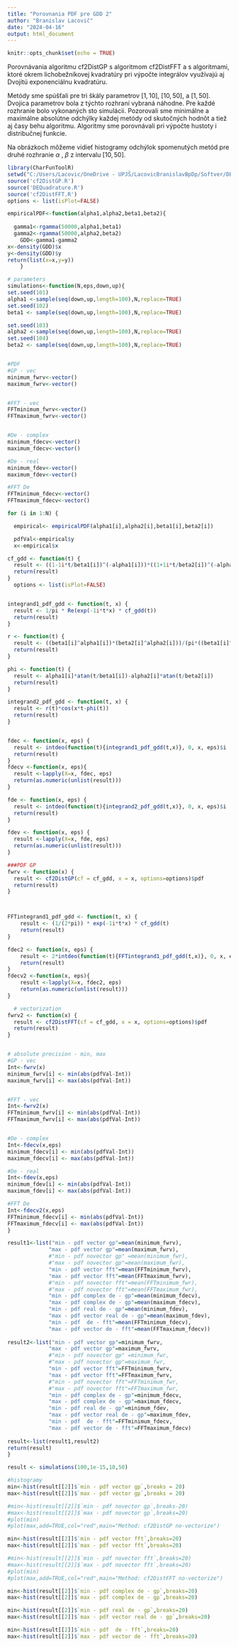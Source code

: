 ---
title: "Porovnania PDF pre GDD 2"
author: "Branislav Lacovič"
date: "2024-04-16"
output: html_document
---

```{r setup, include=FALSE}
knitr::opts_chunk$set(echo = TRUE)
```

Porovnávania algoritmu cf2DistGP s algoritmom cf2DistFFT a s algoritmami, ktoré okrem lichobežníkovej kvadratúry pri výpočte integrálov využívajú aj Dvojitú exponenciálnu kvadratúru.

Metódy sme spúšťali pre tri škály parametrov $[1, 10]$, $[10, 50]$, a $[1, 50]$. Dvojica parametrov bola z týchto rozhraní vybraná náhodne. Pre každé rozhranie bolo vykonaných sto simulácii. Pozorovali sme minimálne a maximálne absolútne odchýlky každej metódy od skutočných hodnôt a tiež aj časy behu algoritmu. Algoritmy sme porovnávali pri výpočte hustoty i distribučnej funkcie.

Na obrázkoch môžeme vidieť histogramy odchýlok spomenutých metód pre druhé rozhranie $\alpha$ , $\beta$ z intervalu $[10, 50]$.
```{r}
library(CharFunToolR)
setwd("C:/Users/Lacovic/OneDrive - UPJŠ/LacovicBranislavBpDp/Softver/DE_kvadratura/skuska GDD")
source('cf2DistGP.R')
source('DEQuadrature.R')
source('cf2DistFFT.R')
options <- list(isPlot=FALSE)
```

```{r}
empiricalPDF<-function(alpha1,alpha2,beta1,beta2){
  
  gamma1<-rgamma(50000,alpha1,beta1)
  gamma2<-rgamma(50000,alpha2,beta2)
    GDD<-gamma1-gamma2
x<-density(GDD)$x
y<-density(GDD)$y
return(list(x=x,y=y))
    }
```

```{r}
# parameters
simulations<-function(N,eps,down,up){
set.seed(101)
alpha1 <-sample(seq(down,up,length=100),N,replace=TRUE) 
set.seed(102)
beta1 <- sample(seq(down,up,length=100),N,replace=TRUE)

set.seed(103)
alpha2 <-sample(seq(down,up,length=100),N,replace=TRUE) 
set.seed(104)
beta2 <- sample(seq(down,up,length=100),N,replace=TRUE)


#PDF
#GP - vec
minimum_fwrv<-vector()
maximum_fwrv<-vector()


#FFT - vec
FFTminimum_fwrv<-vector()
FFTmaximum_fwrv<-vector()


#De - complex
minimum_fdecv<-vector()
maximum_fdecv<-vector()

#De - real
minimum_fdev<-vector()
maximum_fdev<-vector()

#FFT De
FFTminimum_fdecv<-vector()
FFTmaximum_fdecv<-vector()

for (i in 1:N) {

  empirical<- empiricalPDF(alpha1[i],alpha2[i],beta1[i],beta2[i])

  pdfVal<-empirical$y
  x<-empirical$x

cf_gdd <- function(t) {
  result <- ((1-1i*t/beta1[i])^(-alpha1[i]))*((1+1i*t/beta2[i])^(-alpha2[i]))
  return(result)
}
  options <- list(isPlot=FALSE)


integrand1_pdf_gdd <- function(t, x) {
  result <- 1/pi * Re(exp(-1i*t*x) * cf_gdd(t))
  return(result)
}

r <- function(t) {
  result <- ((beta1[i]^alpha1[i])*(beta2[i]^alpha2[i]))/(pi*((beta1[i]^2+t^2)^(alpha1[i]/2))*((beta2[i]^2+t^2)^(alpha2[i]/2)))
  return(result)
}

phi <- function(t) {
  result <- alpha1[i]*atan(t/beta1[i])-alpha2[i]*atan(t/beta2[i])
  return(result)
}

integrand2_pdf_gdd <- function(t, x) {
  result <- r(t)*cos(x*t-phi(t))
  return(result)
}


fdec <- function(x, eps) {
  result <- intdeo(function(t){integrand1_pdf_gdd(t,x)}, 0, x, eps)$i
  return(result)
}
fdecv <-function(x, eps){
  result <-lapply(X=x, fdec, eps)
  return(as.numeric(unlist(result)))
}

fde <- function(x, eps) {
  result <- intdeo(function(t){integrand2_pdf_gdd(t,x)}, 0, x, eps)$i
  return(result)
}

fdev <- function(x, eps) {
  result <-lapply(X=x, fde, eps)
  return(as.numeric(unlist(result)))
}  

###PDF GP
fwrv <- function(x) {
  result <- cf2DistGP(cf = cf_gdd, x = x, options=options)$pdf
  return(result)
}



FFTintegrand1_pdf_gdd <- function(t, x) {
    result <- (1/(2*pi)) * exp(-1i*t*x) * cf_gdd(t)
    return(result)
}

fdec2 <- function(x, eps) {
    result <- 2*intdeo(function(t){FFTintegrand1_pdf_gdd(t,x)}, 0, x, eps)$i
    return(result)
}
fdecv2 <-function(x, eps){
    result <-lapply(X=x, fdec2, eps)
    return(as.numeric(unlist(result)))
}

  # vectorization
fwrv2 <- function(x) {
  result <- cf2DistFFT(cf = cf_gdd, x = x, options=options)$pdf
  return(result)
}


# absolute precision - min, max  
#GP - vec
Int<-fwrv(x)
minimum_fwrv[i] <- min(abs(pdfVal-Int))
maximum_fwrv[i] <- max(abs(pdfVal-Int))


#FFT - vec
Int<-fwrv2(x)
FFTminimum_fwrv[i] <- min(abs(pdfVal-Int))
FFTmaximum_fwrv[i] <- max(abs(pdfVal-Int))


#De - complex
Int<-fdecv(x,eps)
minimum_fdecv[i] <- min(abs(pdfVal-Int))
maximum_fdecv[i] <- max(abs(pdfVal-Int))

#De - real
Int<-fdev(x,eps)
minimum_fdev[i] <- min(abs(pdfVal-Int))
maximum_fdev[i] <- max(abs(pdfVal-Int))

#FFT De
Int<-fdecv2(x,eps)
FFTminimum_fdecv[i] <- min(abs(pdfVal-Int))
FFTmaximum_fdecv[i] <- max(abs(pdfVal-Int))
}

result1<-list("min - pdf vector gp"=mean(minimum_fwrv),
             "max - pdf vector gp"=mean(maximum_fwrv),
             #"min - pdf novector gp" =mean(minimum_fwr),
             #"max - pdf novector gp"=mean(maximum_fwr),
             "min - pdf vector fft"=mean(FFTminimum_fwrv),
             "max - pdf vector fft"=mean(FFTmaximum_fwrv),
             #"min - pdf novector fft"=mean(FFTminimum_fwr),
             #"max - pdf novector fft"=mean(FFTmaximum_fwr),
             "min - pdf complex de - gp"=mean(minimum_fdecv),
             "max - pdf complex de - gp"=mean(maximum_fdecv),
             "min - pdf real de - gp"=mean(minimum_fdev),
             "max - pdf vector real de - gp"=mean(maximum_fdev),
             "min - pdf  de - fft"=mean(FFTminimum_fdecv),
             "max - pdf vector de - fft"=mean(FFTmaximum_fdecv))
            
result2<-list("min - pdf vector gp"=minimum_fwrv,
             "max - pdf vector gp"=maximum_fwrv,
             #"min - pdf novector gp" =minimum_fwr,
             #"max - pdf novector gp"=maximum_fwr,
             "min - pdf vector fft"=FFTminimum_fwrv,
             "max - pdf vector fft"=FFTmaximum_fwrv,
             #"min - pdf novector fft"=FFTminimum_fwr,
             #"max - pdf novector fft"=FFTmaximum_fwr,
             "min - pdf complex de - gp"=minimum_fdecv,
             "max - pdf complex de - gp"=maximum_fdecv,
             "min - pdf real de - gp"=minimum_fdev,
             "max - pdf vector real de - gp"=maximum_fdev,
             "min - pdf  de - fft"=FFTminimum_fdecv,
             "max - pdf vector de - fft"=FFTmaximum_fdecv)
             
result<-list(result1,result2)
return(result)
}


```

```{r warning=FALSE}
result <- simulations(100,1e-15,10,50)
```


```{r}
#histogramy
min<-hist(result[[2]]$`min - pdf vector gp`,breaks = 20)
max<-hist(result[[2]]$`max - pdf vector gp`,breaks = 20)

#min<-hist(result[[2]]$`min - pdf novector gp`,breaks-20)
#max<-hist(result[[2]]$`max - pdf novector gp`,breaks=20)
#plot(min)
#plot(max,add=TRUE,col="red",main="Method: cf2DistGP no-vectorize")

min<-hist(result[[2]]$`min - pdf vector fft`,breaks=20)
max<-hist(result[[2]]$`max - pdf vector fft`,breaks=20)

#min<-hist(result[[2]]$`min - pdf novector fft`,breaks=20)
#max<-hist(result[[2]]$`max - pdf novector fft`,breaks=20)
#plot(min)
#plot(max,add=TRUE,col="red",main="Method: cf2DistFFT no-vectorize")

min<-hist(result[[2]]$`min - pdf complex de - gp`,breaks=20)
max<-hist(result[[2]]$`max - pdf complex de - gp`,breaks=20)

min<-hist(result[[2]]$`min - pdf real de - gp`,breaks=20)
max<-hist(result[[2]]$`max - pdf vector real de - gp`,breaks=20)

min<-hist(result[[2]]$`min - pdf  de - fft`,breaks=20)
max<-hist(result[[2]]$`max - pdf vector de - fft`,breaks=20)

```


